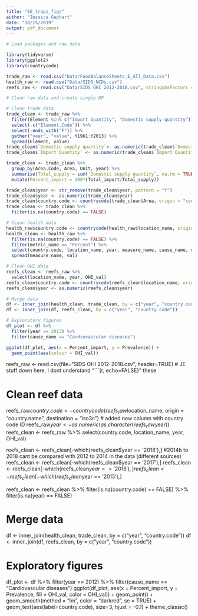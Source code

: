 ```yaml
---
title: "SE_traps_figs"
author: "Jessica Gephart"
date: "10/15/2019"
output: pdf_document
---
```


```r
# Load packages and raw data

library(tidyverse)
library(ggplot2)
library(countrycode)

trade_raw <- read.csv("Data/FoodBalanceSheets_E_All_Data.csv")
health_raw <- read.csv("Data/SIDS_NCDs.csv")
reefs_raw <- read.csv("Data/SIDS OHI 2012-2018.csv", stringsAsFactors = FALSE) # Need data from Jacob

```


```r
# Clean raw data and create single DF

# Clean trade data
trade_clean <- trade_raw %>% 
  filter(Element %in% c("Import Quantity", "Domestic supply quantity")) %>%
  select(-c("Element.Code")) %>% 
  select(-ends_with("F")) %>%
  gather("year", "value", Y1961:Y2013) %>%
  spread(Element, value) 
trade_clean$`Domestic supply quantity`<- as.numeric(trade_clean$`Domestic supply quantity`)
trade_clean$`Import Quantity` <- as.numeric(trade_clean$`Import Quantity`)

trade_clean <- trade_clean %>%
  group_by(Area.Code, Area, Unit, year) %>%
  summarise(Total_supply = sum(`Domestic supply quantity`, na.rm = TRUE), Total_import = sum(`Import Quantity`, na.rm = TRUE)) %>% 
  mutate(Percent_import = 100*(Total_import/Total_supply))

trade_clean$year <- str_remove(trade_clean$year, pattern = "Y")
trade_clean$year <- as.numeric(trade_clean$year)
trade_clean$country.code <- countrycode(trade_clean$Area, origin = "country.name", destination = "iso3c")
trade_clean <- trade_clean %>%
  filter(is.na(country.code) == FALSE)

# CLean health data
health_raw$country.code <- countrycode(health_raw$location_name, origin = "country.name", destination = "iso3c")
health_clean <- health_raw %>%
  filter(is.na(country.code) == FALSE) %>%
  filter(metric_name == "Percent") %>%
  select(country.code, location_name, year, measure_name, cause_name, val) %>%
  spread(measure_name, val)

# Clean OHI data
reefs_clean <- reefs_raw %>%
  select(location_name, year, OHI_val)
reefs_clean$country.code <- countrycode(reefs_clean$location_name, origin = "country.name", destination = "iso3c")
reefs_clean$year <- as.numeric(reefs_clean$year)

# Merge data
df <- inner_join(health_clean, trade_clean, by = c("year", "country.code"))
df <- inner_join(df, reefs_clean, by = c("year", "country.code"))

```

```r
# Exploratory figures
df_plot <- df %>%
  filter(year == 2013) %>%
  filter(cause_name == "Cardiovascular diseases")

ggplot(df_plot, aes(x = Percent_import, y = Prevalence)) +
  geom_point(aes(colour = OHI_val))


```

reefs_raw <- read.csv(file="SIDS OHI 2012-2018.csv", header=TRUE) # JE stuff down here, I dont understand "```{r, echo=FALSE}" these
 
# Clean reef data
reefs_raw$country.code <- countrycode(reefs_raw$location_name, origin = "country.name", destination = "iso3c") # added new column with country code ID
reefs_raw$year <- as.numeric(as.character(reefs_raw$year))
reefs_clean <- reefs_raw %>%
  select(country.code, location_name, year, OHI_val)

reefs_clean <- reefs_clean[-which(reefs_clean$year == '2018'),] #2014b to 2018 cant be compared with 2012 to 2014 in the data (different sources)
reefs_clean <- reefs_clean[-which(reefs_clean$year == '2017'),]
reefs_clean <- reefs_clean[-which(reefs_clean$year == '2016'),]
reefs_clean <- reefs_clean[-which(reefs_clean$year == '2015'),]

reefs_clean <- reefs_clean %>%
  filter(is.na(country.code) == FALSE) %>%
  filter(is.na(year) == FALSE)

# Merge data
df <- inner_join(health_clean, trade_clean, by = c("year", "country.code"))
df <- inner_join(df, reefs_clean, by = c("year", "country.code"))

# Exploratory figures
df_plot <- df %>%
  filter(year == 2012) %>%
  filter(cause_name == "Cardiovascular diseases")
ggplot(df_plot, aes(x = Percent_import, y = Prevalence, fill = OHI_val, color = OHI_val)) +
  geom_point() + geom_smooth(method = "lm", color = "darkred", se = TRUE) + geom_text(aes(label=country.code), size=3, hjust = -0.1) +
  theme_classic()
